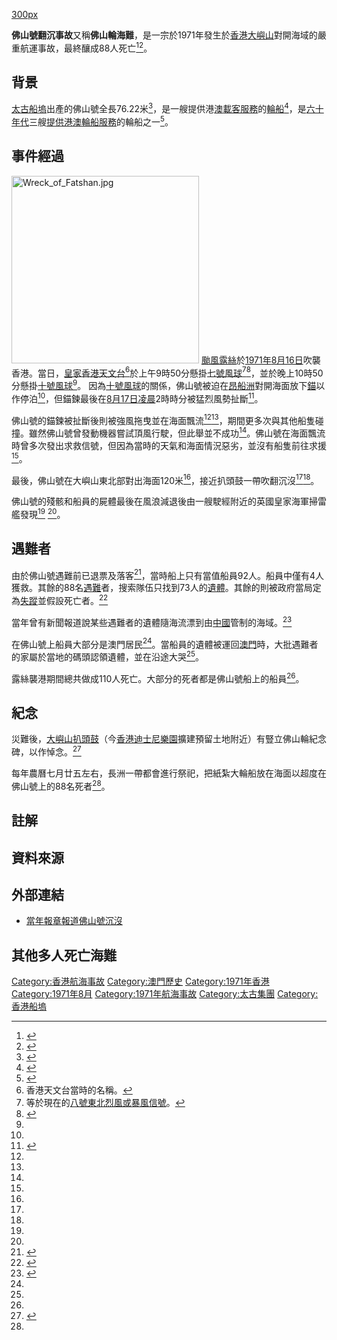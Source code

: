 {{UTC+9}}<!--香港當時使用夏令時間，即是比東八區快一小時。-->

[[file:Fatshan_II_Swire_Flag.jpg|300px]]

'''佛山號翻沉事故'''又稱'''佛山輪海難'''，是一宗於1971年發生於[[香港|香港]][[大嶼山|大嶼山]]對開海域的嚴重航運事故，最終釀成88人死亡<ref>{{zh-hant}}{{cite news | title=佛山輪被吹翻數十船員可能罹難 大嶼山海面避風船隻二十餘艘擱淺 |publisher=工商日報第一頁 |date=1971年8月18日 }}</ref><ref>{{zh-hant}}{{cite news | title=佛山輪遇難船員初步登記 確數八十八名 兩日來撈獲屍體共達四十餘具 二十多具已被認出其餘面目不清 |publisher=華僑日報第二張第一頁 |date=1971年8月20日 }}</ref>。

==背景==
[[太古船塢|太古船塢]]出產的佛山號全長76.22米<ref name="FundacaoMacao1">{{cite web |title=港澳客運與佛山輪 |url=https://www.macaudata.com/upload_files/book/1080/p-17.html |page=17頁 |website=澳門虛擬圖書館 |publisher=[[澳門基金會|澳門基金會]] |accessdate=2019-11-06 |archive-date=2019-11-06 |archive-url=https://web.archive.org/web/20191106075155/https://www.macaudata.com/upload_files/book/1080/p-17.html |dead-url=no }}</ref>，是一艘提供港[[澳門|澳]][[:模板:粵港澳大灣區公共交通|載客服務]]的[[輪船|輪船]]<ref name="mardep">{{cite web |title=自1841年以來的重大海上事故 |url=https://www.mardep.gov.hk/theme/port_hk/hk/p2ch2_3.html#ref-4 |website=[[海事處|海事處]] |accessdate=2019-11-06 |archive-date=2018-10-25 |archive-url=https://web.archive.org/web/20181025133612/https://www.mardep.gov.hk/theme/port_hk/hk/p2ch2_3.html#ref-4 |dead-url=no }}</ref>，是[[1960年代香港|六十年代]]三艘[[香港渡輪#跨境渡輪|提供港澳輪船服務]]的輪船之一<ref name="FundacaoMacao2">{{cite web |title=港澳客運與佛山輪 |url=https://www.macaudata.com/upload_files/book/1080/p-16.html |page=16頁 |website=澳門虛擬圖書館 |publisher=[[澳門基金會|澳門基金會]] |accessdate=2019-11-06 |archive-date=2017-05-24 |archive-url=https://web.archive.org/web/20170524142859/http://www.macaudata.com/upload_files/book/1080/p-16.html |dead-url=no }}</ref>。
== 事件經過 ==
[[File:Wreck_of_Fatshan.jpg|300px]]
[[颱風露絲|颱風露絲]]於[[1971年香港|1971年]][[8月16日|8月16日]]吹襲香港。當日，[[香港天文台|皇家香港天文台]]<ref group="註">香港天文台當時的名稱。</ref>於上午9時50分懸掛[[七號風球|七號風球]]<ref group="註">等於現在的[[八號東北烈風或暴風信號|八號東北烈風或暴風信號]]。</ref><ref name="HKORadioAlert">{{cite web |title=天文台在1971年8月露絲襲港期間發出的八號或以上熱帶氣旋警告 |url=https://www.weather.gov.hk/informtc/historical_tc/warning_bulletin_Rose_chi.pdf |website=[[香港天文台|香港天文台]] |accessdate=2019-11-06 |date=1971年 |archive-url=https://web.archive.org/web/20191026034023/https://www.weather.gov.hk/informtc/historical_tc/warning_bulletin_Rose_chi.pdf |archive-date=2019-10-26 |dead-url=yes }}</ref>，並於晚上10時50分懸掛[[十號颶風信號|十號風球]]<ref name="HKORadioAlert"/>。
因為[[十號風球|十號風球]]的關係，佛山號被迫在[[昂船洲|昂船洲]]對開海面放下[[錨|錨]]以作停泊<ref name="mardep"/>，但錨鍊最後在[[8月17日|8月17日]][[凌晨|凌晨]]2時時分被猛烈風勢扯斷<ref name="HKCD">{{cite news |author1=鄭玉君 |title=長洲放紙船祭44年前海難亡魂 |url=https://www.hkcd.com/content/2015-09/17/content_958786.html |accessdate=2019-11-06 |work=[[香港商報|香港商報]] |date=2015-09-17 |archive-date=2016-10-01 |archive-url=https://web.archive.org/web/20161001120515/http://www.hkcd.com/content/2015-09/17/content_958786.html |dead-url=no }}</ref>。

佛山號的錨鍊被扯斷後則被強風拖曳並在海面飄流<ref name="mardep"/><ref name="HKCD"/>，期間更多次與其他船隻碰撞。雖然佛山號曾發動機器嘗試頂風行駛，但此舉並不成功<ref name="HKCD"/>。佛山號在海面飄流時曾多次發出求救信號，但因為當時的天氣和海面情況惡劣，並沒有船隻前往求援<ref name="HKCD"/>。

最後，佛山號在大嶼山東北部對出海面120米<ref name="mardep"/>，接近扒頭鼓一帶吹翻沉沒<ref name="mardep"/><ref name="HKCD"/>。

佛山號的殘骸和船員的屍體最後在風浪減退後由一艘駛經附近的英國皇家海軍掃雷艦發現<ref name="mardep"/> <ref name="MasterInsight"/>。

==遇難者==
由於佛山號遇難前已退票及落客<ref name="MasterInsight">{{cite web |title=50年前超強颱風「露絲」襲港    數十艘船沉沒擱淺  成戰後最大海難 |trans-title=50年前超強颱風「露絲」襲港    數十艘船沉沒擱淺  成戰後最大海難 |url=https://www.master-insight.com/50%e5%b9%b4%e5%89%8d%e8%b6%85%e5%bc%b7%e9%a2%b1%e9%a2%a8%e3%80%8c%e9%9c%b2%e7%b5%b2%e3%80%8d%e8%a5%b2%e6%b8%af-%e6%95%b8%e5%8d%81%e8%89%98%e8%88%b9%e6%b2%89%e6%b2%92%e6%93%b1%e6%b7%ba/ |website=[[灼見名家|灼見名家]] |accessdate=2021-11-01 |language=zh-hans |date=2021年 |dead-url=no |archive-date=2021-11-02 |archive-url=https://web.archive.org/web/20211102005303/https://www.master-insight.com/50%e5%b9%b4%e5%89%8d%e8%b6%85%e5%bc%b7%e9%a2%b1%e9%a2%a8%e3%80%8c%e9%9c%b2%e7%b5%b2%e3%80%8d%e8%a5%b2%e6%b8%af-%e6%95%b8%e5%8d%81%e8%89%98%e8%88%b9%e6%b2%89%e6%b2%92%e6%93%b1%e6%b7%ba/ }}</ref>，當時船上只有當值船員92人。船員中僅有4人獲救。其餘的88名[[遇難|遇難]]者，搜索隊伍只找到73人的[[遺體|遺體]]。其餘的則被政府當局定為[[失蹤|失蹤]]並假設死亡者。<ref name="HKORose">{{cite web |title=Typhoon Rose August 10 - 17, 1971 |trans-title=颱風露絲，1971年8月10至17日 |url=https://www.weather.gov.hk/informtc/no10/rose/rose.htm |website=[[香港天文台|香港天文台]] |accessdate=2019-11-06 |language=en-GB |date=1971年 |archive-url=https://web.archive.org/web/20191101051614/http://www.weather.gov.hk/informtc/no10/rose/rose.htm |archive-date=2019-11-01 |dead-url=yes }}</ref>

當年曾有新聞報道說某些遇難者的遺體隨海流漂到由[[中國|中國]]管制的海域。<ref>{{cite news |author1=李家豪 |title=「佛山號」悲劇：被遺忘的港澳客輪海難 |url=https://medium.com/birthday-paper/%E4%BD%9B%E5%B1%B1%E5%8F%B7-%E6%82%B2%E5%89%A7-%E8%A2%AB%E9%81%97%E5%BF%98%E7%9A%84%E6%B8%AF%E6%BE%B3%E5%AE%A2%E8%BD%AE%E6%B5%B7%E9%9A%BE-%E9%92%B1%E9%92%A2%E8%80%81%E5%B8%88%E8%AF%BE%E4%B8%8A%E7%9A%84%E7%94%9F%E6%97%A5%E6%8A%A5-60-fd83df2ee129 |accessdate=2019-11-06 |work=[[Medium|Medium]] |date=2016-08-07 |language=zh-hans |archive-date=2020-11-26 |archive-url=https://web.archive.org/web/20201126173551/https://medium.com/birthday-paper/%E4%BD%9B%E5%B1%B1%E5%8F%B7-%E6%82%B2%E5%89%A7-%E8%A2%AB%E9%81%97%E5%BF%98%E7%9A%84%E6%B8%AF%E6%BE%B3%E5%AE%A2%E8%BD%AE%E6%B5%B7%E9%9A%BE-%E9%92%B1%E9%92%A2%E8%80%81%E5%B8%88%E8%AF%BE%E4%B8%8A%E7%9A%84%E7%94%9F%E6%97%A5%E6%8A%A5-60-fd83df2ee129 |dead-url=no }}</ref>

在佛山號上船員大部分是澳門居民<ref name="FundacaoMacao2"/>。當船員的遺體被運回[[澳門|澳門]]時，大批遇難者的家屬於當地的碼頭認領遺體，並在沿途大哭<ref name="FundacaoMacao2"/>。

露絲襲港期間總共做成110人死亡。大部分的死者都是佛山號船上的船員<ref name="HKORose"/>。

== 紀念 ==
災難後，[[大嶼山|大嶼山]][[扒頭鼓|扒頭鼓]]（今[[香港迪士尼樂園|香港迪士尼樂園]]擴建預留土地附近）有豎立佛山輪紀念碑，以作悼念。<ref>{{cite news |title=【山城縱走】你沒看過的香港：扒頭鼓海岸 |url=https://hk.news.yahoo.com/%E5%B1%B1%E5%9F%8E%E7%B8%B1%E8%B5%B0-%E4%BD%A0%E6%B2%92%E7%9C%8B%E9%81%8E%E7%9A%84%E9%A6%99%E6%B8%AF-%E6%89%92%E9%A0%AD%E9%BC%93%E6%B5%B7%E5%B2%B8-171202969.html |accessdate=2019-11-06 |work=Appappapps（經[[雅虎香港|雅虎香港]]） |date=2017-02-10 |archive-date=2019-11-06 |archive-url=https://web.archive.org/web/20191106075203/https://hk.news.yahoo.com/%E5%B1%B1%E5%9F%8E%E7%B8%B1%E8%B5%B0-%E4%BD%A0%E6%B2%92%E7%9C%8B%E9%81%8E%E7%9A%84%E9%A6%99%E6%B8%AF-%E6%89%92%E9%A0%AD%E9%BC%93%E6%B5%B7%E5%B2%B8-171202969.html |dead-url=no }}</ref>

每年農曆七月廿五左右，長洲一帶都會進行祭祀，把紙紮大輪船放在海面以超度在佛山號上的88名死者<ref name="HKCD"/>。

== 註解 ==
{{Reflist|group="註"}}

==資料來源==
{{reflist}}

== 外部連結 ==
*[http://www.uwants.com/redirect.php?tid=5268136&goto=lastpost 當年報章報道佛山號沉沒] {{Wayback|url=http://www.uwants.com/redirect.php?tid=5268136&goto=lastpost |date=20181001185959 }}

== 其他多人死亡海難 ==
{{香港船難}}

[[Category:香港航海事故|Category:香港航海事故]]
[[Category:澳門歷史|Category:澳門歷史]]
[[Category:1971年香港|Category:1971年香港]]
[[Category:1971年8月|Category:1971年8月]]
[[Category:1971年航海事故|Category:1971年航海事故]]


[[Category:太古集團|Category:太古集團]]

[[Category:香港船塢|Category:香港船塢]]